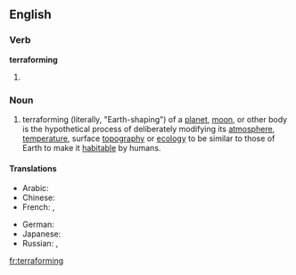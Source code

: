 ==English==

===Verb===
'''terraforming'''

# {{present participle of|[[terraform]]}}

===Noun===
{{en-noun|s|-}}

# terraforming (literally, "Earth-shaping") of a [[planet]], [[moon]], or other body is the hypothetical process of deliberately modifying its [[atmosphere]], [[temperature]], surface [[topography]] or [[ecology]] to be similar to those of Earth to make it [[habitable]] by humans.

====Translations====
{{trans-top|planetary engineering}}
* Arabic: {{t|ar|إعادة تأهيل|f|tr='i3aada ta'hiil|sc=Arab}}
* Chinese: {{zh-zh-p|地球化|dìqiúhuà}}
* French: {{t|fr|terraformation|f}},  {{t|fr|terraforming|m}}
{{trans-mid}}
* German: {{t|de|Terraforming|n}}
* Japanese: {{t|ja|テラフォーミング|tr=terrafōmingu|sc=Jpan}}
* Russian: {{t|ru|терраформирование|n|tr=terraformírovanije|sc=Cyrl}},  {{t|ru|терраформинг|m|tr=terrafórming|sc=Cyrl}}
{{trans-bottom}}


[[fr:terraforming]]